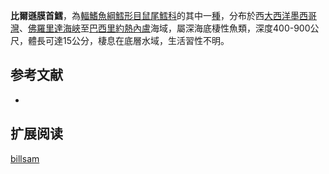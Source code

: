 {{Speciesbox
| name = 比爾遜膜首鱈
| status = NE
| status_system = iucn3.1
| trend = unknow
| genus = Hymenocephalus
| species = billsam
| authority = [[Marshall_&_Iwamoto|Marshall & Iwamoto]], 1973
| synonyms = *''Hymenocephalus billsamorum '',Iwamoto, 1990 
}}
'''比爾遜膜首鱈'''，為[[輻鰭魚綱|輻鰭魚綱]][[鱈形目|鱈形目]][[鼠尾鱈科|鼠尾鱈科]]的其中一[[種|種]]，分布於西[[大西洋|大西洋]][[墨西哥灣|墨西哥灣]]、[[佛羅里達海峽|佛羅里達海峽]]至[[巴西|巴西]][[里約熱內盧|里約熱內盧]]海域，屬深海底棲性魚類，深度400-900公尺，體長可達15公分，棲息在底層水域，生活習性不明。

==参考文献==
*{{FishBase_species|genus=Hymenocephalus|species=billsam|year=2015|month=12}}

== 扩展阅读 ==
{{refbegin}}
{{wikispecies-inline|Hymenocephalus billsam|比爾遜膜首鱈}}
{{refend}}
{{Taxonbar|from=Q428166}}

[[Category:膜头鳕属|billsam]]


{{鱈形目小作品}}